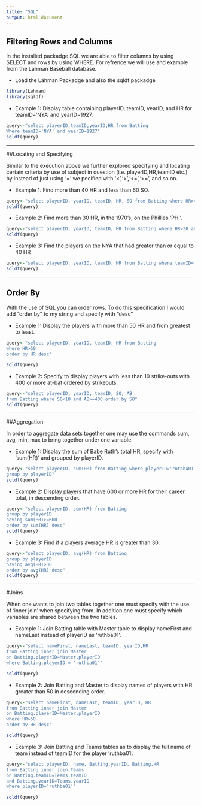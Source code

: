```yaml
---
title: "SQL"
output: html_document
---
```


## Filtering Rows and Columns

In the installed packadge SQL we are able to filter columns by using SELECT and rows by using WHERE. For refrence we will use and example from the Lahman Baseball database. 

* Load the Lahman Packadge and also the sqldf packadge

```r
library(Lahman)
library(sqldf)

```

* Example 1: Display table containing playerID, teamID, yearID, and HR for teamID='NYA' and yearID=1927.

```r
query<-"select playerID,teamID,yearID,HR from Batting
Where teamID='NYA' and yearID=1927"
sqldf(query)
```

----------------------------------------

##Locating and Specifying

Similar to the execution above we further explored specifying and locating certain criteria by use of subject in question (i.e. playerID,HR,teamID etc.) by instead of just using '=' we pecified with '<','>','<=','>=', and so on. 


* Example 1: Find more than 40 HR and less than 60 SO.

```r
query<-"select playerID, yearID, teamID, HR, SO from Batting where HR>40 and SO<60"
sqldf(query)
```


* Example 2: Find more than 30 HR, in the 1970's, on the Phillies 'PHI'.

```r
query<-"select playerID, yearID, teamID, HR from Batting where HR>30 and yearID<=1979 and yearID>=1970 and teamID='PHI'"
sqldf(query)
```


* Example 3: Find the players on the NYA that had greater than or equal to 40 HR

```r
query<-"select playerID, yearID, teamID, HR from Batting where teamID='NYA' and HR>=40"
sqldf(query)
```

-----------------------------------

## Order By

With the use of SQL you can order rows. To do this specification I would add "order by" to my string and specify with "desc"

* Example 1: Display the players with more than 50 HR and from greatest to least. 

```r
query<-"select playerID, yearID, teamID, HR from Batting 
where HR>50
order by HR desc"

sqldf(query)
```

* Example 2: Specify to display players with less than 10 strike-outs with 400 or more at-bat ordered by strikeouts.

```r
query<-"select playerID, yearID, teamID, SO, AB 
from Batting where SO<10 and AB>=400 order by SO"
sqldf(query)
```

----------------------------------------

##Aggregation

In order to aggregate data sets together one may use the commands sum, avg, min, max to bring together under one variable. 

* Example 1: Display the sum of Babe Ruth's total HR, specify with 'sum(HR)' and grouped by playerID.
```r
query<-"select playerID, sum(HR) from Batting where playerID='ruthba01'
group by playerID"
sqldf(query)
```

* Example 2: Display players that have 600 or more HR for their career total, in descending order. 
```r
query<-"select playerID, sum(HR) from Batting 
group by playerID 
having sum(HR)>=600
order by sum(HR) desc"
sqldf(query)
```

* Example 3: Find if a players average HR is greater than 30.
```r
query<-"select playerID, avg(HR) from Batting 
group by playerID 
having avg(HR)>30
order by avg(HR) desc"
sqldf(query)
```

------------------------------------------------

#Joins

When one wants to join two tables together one must specify with the use of 'inner join' when specifying from. In addition one must specify which variables are shared between the two tables.

* Example 1: Join Batting table with Master table to display nameFirst and nameLast instead of playerID as 'ruthba01'.
```r
query<-"select nameFirst, nameLast, teamID, yearID,HR 
from Batting inner join Master
on Batting.playerID=Master.playerID
where Batting.playerID = 'ruthba01'"

sqldf(query)
```

* Example 2: Join Batting and Master to display names of players with HR greater than 50 in descending order.
```r
query<-"select nameFirst, nameLast, teamID, yearID, HR 
from Batting inner join Master
on Batting.playerID=Master.playerID
where HR>50
order by HR desc"

sqldf(query)
```

* Example 3: Join Batting and Teams tables as to display the full name of team instead of teamID for the player 'ruthba01'.
```r
query<-"select playerID, name, Batting.yearID, Batting.HR
from Batting inner join Teams
on Batting.teamID=Teams.teamID
and Batting.yearID=Teams.yearID
where playerID='ruthba01'"

sqldf(query)
```

